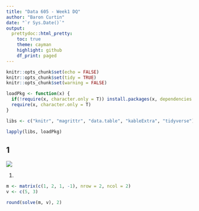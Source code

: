 ```yaml
---
title: "Data 605 - Week1 DQ"
author: "Baron Curtin"
date: "`r Sys.Date()`"
output:
  prettydoc::html_pretty:
    toc: true
    theme: cayman
    highlight: github
    df_print: paged
---
```


```r
knitr::opts_chunk$set(echo = FALSE)
knitr::opts_chunk$set(tidy = TRUE)
knitr::opts_chunk$set(warning = FALSE)

loadPkg <- function(x) {
  if(!require(x, character.only = T)) install.packages(x, dependencies = T, repos = "http://cran.us.r-project.org")
  require(x, character.only = T)
}

libs <- c("knitr", "magrittr", "data.table", "kableExtra", "tidyverse")

lapply(libs, loadPkg)
```



## 1
![](./pics/dq.png)

1)
```r
m <- matrix(c(1, 2, 1, -1), nrow = 2, ncol = 2)
v <- c(5, 3)

round(solve(m, v), 2)
```